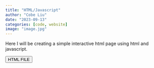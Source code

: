 ```yaml
---
title: "HTML/Javascript"
author: "Cobe Liu"
date: "2023-09-13"
categories: [code, website]
image: "image.jpg"
---
```


Here I will be creating a simple interactive html page using html and javascript.

```{=html}
<button href="google.com">HTML FILE</button>
```
